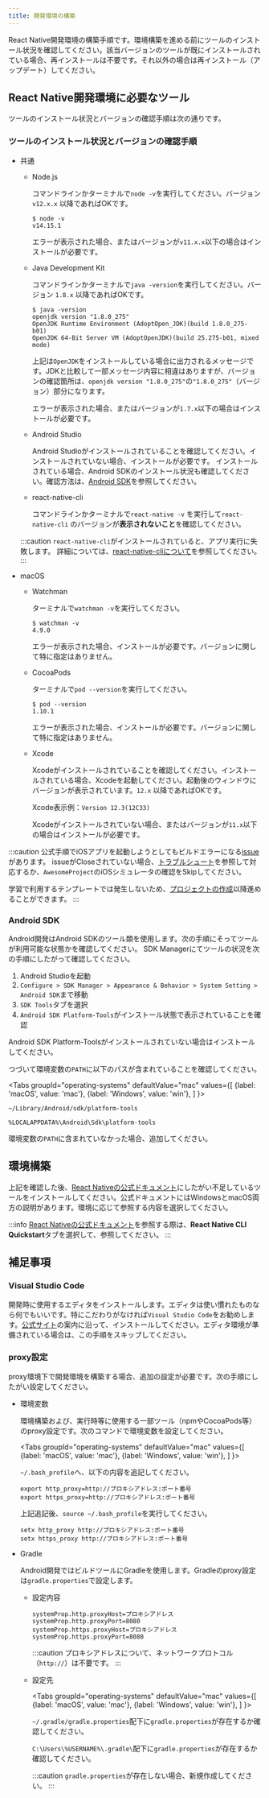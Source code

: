```yaml
---
title: 開発環境の構築
---
```



React Native開発環境の構築手順です。環境構築を進める前にツールのインストール状況を確認してください。該当バージョンのツールが既にインストールされている場合、再インストールは不要です。それ以外の場合は再インストール（アップデート）してください。

## React Native開発環境に必要なツール

ツールのインストール状況とバージョンの確認手順は次の通りです。

### ツールのインストール状況とバージョンの確認手順

- 共通

  - Node.js

    コマンドラインかターミナルで`node -v`を実行してください。バージョン `v12.x.x` 以降であればOKです。

    ```console
    $ node -v
    v14.15.1
    ```

    エラーが表示された場合、またはバージョンが`v11.x.x`以下の場合はインストールが必要です。

  - Java Development Kit

    コマンドラインかターミナルで`java -version`を実行してください。バージョン `1.8.x` 以降であればOKです。

    ```console
    $ java -version
    openjdk version "1.8.0_275"
    OpenJDK Runtime Environment (AdoptOpen_JDK)(build 1.8.0_275-b01)
    OpenJDK 64-Bit Server VM (AdoptOpenJDK)(build 25.275-b01, mixed mode)
    ```

    上記は`OpenJDK`をインストールしている場合に出力されるメッセージです。JDKと比較して一部メッセージ内容に相違はありますが、バージョンの確認箇所は、`openjdk version "1.8.0_275"`の`"1.8.0_275"`（バージョン）部分になります。

    エラーが表示された場合、またはバージョンが`1.7.x`以下の場合はインストールが必要です。

  - Android Studio

    Android Studioがインストールされていることを確認してください。インストールされていない場合、インストールが必要です。
    インストールされている場合、Android SDKのインストール状況も確認してください。確認方法は、[Android SDK](#android-sdk)を参照してください。

  - react-native-cli

    コマンドラインかターミナルで`react-native -v` を実行して`react-native-cli` のバージョンが**表示されないこと**を確認してください。

  :::caution
  `react-native-cli`がインストールされていると、アプリ実行に失敗します。
  詳細については、[react-native-cliについて](../../troubleshooting/react-native-cli-uninstall.md)を参照してください。
  :::

- macOS

  - Watchman

    ターミナルで`watchman -v`を実行してください。

    ```console
    $ watchman -v
    4.9.0
    ```

    エラーが表示された場合、インストールが必要です。バージョンに関して特に指定はありません。

  - CocoaPods

    ターミナルで`pod --version`を実行してください。

    ```console
    $ pod --version
    1.10.1
    ```

    エラーが表示された場合、インストールが必要です。バージョンに関して特に指定はありません。

  - Xcode

    Xcodeがインストールされていることを確認してください。インストールされている場合、Xcodeを起動してください。起動後のウィンドウにバージョンが表示されています。`12.x` 以降であればOKです。

    Xcode表示例：`Version 12.3(12C33)`

    Xcodeがインストールされていない場合、またはバージョンが`11.x`以下の場合はインストールが必要です。

:::caution
公式手順でiOSアプリを起動しようとしてもビルドエラーになる[issue](https://github.com/facebook/react-native/issues/30836)があります。
issueがCloseされていない場合、[トラブルシュート](../../troubleshooting/cant-build-in-xcode.md)を参照して対応するか、`AwesomeProject`のiOSシミュレータの確認をSkipしてください。

学習で利用するテンプレートでは発生しないため、[プロジェクトの作成](./create-project.md)以降進めることができます。
:::

### Android SDK

Android開発はAndroid SDKのツール類を使用します。次の手順にそってツールが利用可能な状態かを確認してください。
SDK Managerにてツールの状況を次の手順にしたがって確認してください。

1. Android Studioを起動
2. `Configure > SDK Manager > Appearance & Behavior > System Setting > Android SDK`まで移動
3. `SDK Tools`タブを選択
4. `Android SDK Platform-Tools`がインストール状態で表示されていることを確認

Android SDK Platform-Toolsがインストールされていない場合はインストールしてください。

つづいて環境変数の`PATH`に以下のパスが含まれていることを確認してください。

<!-- textlint-disable ja-technical-writing/sentence-length,ja-technical-writing/max-comma,ja-spacing/ja-no-space-around-parentheses -->

<Tabs
  groupId="operating-systems"
  defaultValue="mac"
  values={[
    {label: 'macOS', value: 'mac'},
    {label: 'Windows', value: 'win'},
  ]
}>

<!-- textlint-enable ja-technical-writing/sentence-length,ja-technical-writing/max-comma,ja-spacing/ja-no-space-around-parentheses -->

<TabItem value="mac">

```console
~/Library/Android/sdk/platform-tools
```

</TabItem>
<TabItem value="win">

```console
%LOCALAPPDATA%\Android\Sdk\platform-tools
```

</TabItem>
</Tabs>

環境変数の`PATH`に含まれていなかった場合、追加してください。

## 環境構築

上記を確認した後、[React Nativeの公式ドキュメント](https://reactnative.dev/docs/environment-setup)にしたがい不足しているツールをインストールしてください。公式ドキュメントにはWindowsとmacOS両方の説明があります。環境に応じて参照する内容を選択してください。

:::info
[React Nativeの公式ドキュメント](https://reactnative.dev/docs/environment-setup)を参照する際は、**React Native CLI Quickstart**タブを選択して、参照してください。
:::

## 補足事項

### Visual Studio Code

  開発時に使用するエディタをインストールします。エディタは使い慣れたものなら何でもいいです。特にこだわりがなければ`Visual Studio Code`をお勧めします。[公式サイト](https://azure.microsoft.com/ja-jp/products/visual-studio-code/)の案内に沿って、インストールしてください。エディタ環境が準備されている場合は、この手順をスキップしてください。

### proxy設定

proxy環境下で開発環境を構築する場合、追加の設定が必要です。次の手順にしたがい設定してください。

- 環境変数

  環境構築および、実行時等に使用する一部ツール（npmやCocoaPods等）のproxy設定です。次のコマンドで環境変数を設定してください。

  <!-- textlint-disable ja-technical-writing/sentence-length,ja-technical-writing/max-comma,ja-spacing/ja-no-space-around-parentheses -->

  <Tabs
    groupId="operating-systems"
    defaultValue="mac"
    values={[
      {label: 'macOS', value: 'mac'},
      {label: 'Windows', value: 'win'},
    ]
  }>

  <!-- textlint-enable ja-technical-writing/sentence-length,ja-technical-writing/max-comma,ja-spacing/ja-no-space-around-parentheses -->

  <TabItem value="mac">

  `~/.bash_profile`へ、以下の内容を追記してください。

  ```console
  export http_proxy=http://プロキシアドレス:ポート番号
  export https_proxy=http://プロキシアドレス:ポート番号
  ```

  上記追記後、`source ~/.bash_profile`を実行してください。
  </TabItem>
  <TabItem value="win">

  ```console
  setx http_proxy http://プロキシアドレス:ポート番号
  setx https_proxy http://プロキシアドレス:ポート番号
  ```

  </TabItem>
  </Tabs>

- Gradle

  Android開発ではビルドツールにGradleを使用します。Gradleのproxy設定は`gradle.properties`で設定します。

  - 設定内容

    ```console
    systemProp.http.proxyHost=プロキシアドレス
    systemProp.http.proxyPort=8080
    systemProp.https.proxyHost=プロキシアドレス
    systemProp.https.proxyPort=8080
    ```

    :::caution
    プロキシアドレスについて、ネットワークプロトコル（`http://`）は不要です。
    :::

  - 設定先

    <!-- textlint-disable ja-technical-writing/sentence-length,ja-technical-writing/max-comma,ja-spacing/ja-no-space-around-parentheses -->

      <Tabs
        groupId="operating-systems"
        defaultValue="mac"
        values={[
          {label: 'macOS', value: 'mac'},
          {label: 'Windows', value: 'win'},
        ]
      }>

    <!-- textlint-enable ja-technical-writing/sentence-length,ja-technical-writing/max-comma,ja-spacing/ja-no-space-around-parentheses -->

      <TabItem value="mac">

      `~/.gradle/gradle.properties`配下に`gradle.properties`が存在するか確認してください。
      </TabItem>
      <TabItem value="win">

      `C:\Users\%USERNAME%\.gradle\`配下に`gradle.properties`が存在するか確認してください。
      </TabItem>
      </Tabs>

    :::caution
    `gradle.properties`が存在しない場合、新規作成してください。
    :::
